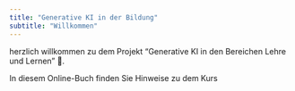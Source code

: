 ```yaml
---
title: "Generative KI in der Bildung"
subtitle: "Willkommen"
---
```


herzlich willkommen zu dem Projekt "Generative KI in den Bereichen Lehre und Lernen" 👋.   


:::{.callout-note}
In diesem Online-Buch finden Sie Hinweise zu dem Kurs
:::